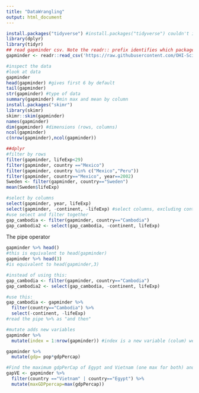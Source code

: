 ```yaml
---
title: "DataWrangling"
output: html_document
---
```


```r
install.packages("tidyverse") #install.packages("tidyverse") couldn't install bc of lubridate
library(dplyr)
library(tidyr)
## read gapminder csv. Note the readr:: prefix identifies which package it's in
gapminder <- readr::read_csv('https://raw.githubusercontent.com/OHI-Science/data-science-training/master/data/gapminder.csv')

#inspect the data
#look at data
gapminder
head(gapminder) #gives first 6 by default
tail(gapminder)
str(gapminder) #type of data
summary(gapminder) #min max and mean by column
install.packages("skimr")
library(skimr)
skimr::skim(gapminder)
names(gapminder)
dim(gapminder) #dimensions (rows, columns)
ncol(gapminder)
c(nrow(gapminder),ncol(gapminder))

##dplyr
#filter by rows
filter(gapminder, lifeExp<29)
filter(gapminder, country =="Mexico")
filter(gapminder, country %in% c("Mexico","Peru"))
filter(gapminder, country=="Mexico", year==2002)
Sweden <- filter(gapminder, country=="Sweden")
mean(Sweden$lifeExp)

#select by columns
select(gapminder, year, lifeExp)
select(gapminder, -continent, -lifeExp) #select columns, excluding continent and lifExp
#use select and filter together
gap_cambodia <- filter(gapminder, country=="Cambodia")
gap_cambodia2 <- select(gap_cambodia, -continent, lifeExp)
```

The pipe operator
```r
gapminder %>% head()
#this is equivalent to head(gapminder)
gapminder %>% head(3)
#is equivalent to head(gapminder,3)

#instead of using this:
gap_cambodia <- filter(gapminder, country=="Cambodia")
gap_cambodia2 <- select(gap_cambodia, -continent, lifeExp)

#use this:
gap_cambodia <- gapminder %>% 
  filter(country=="Cambodia") %>% 
  select(-continent, -lifeExp)
#read the pipe %>% as "and then"

#mutate adds new variables
gapminder %>% 
  mutate(index = 1:nrow(gapminder)) #index is a new variable (colum) we are creating. =1:nrow is what goes in the variable. It is an index for observation 1,2,3...n

gapminder %>% 
  mutate(gdp= pop*gdpPercap)

#Find the maximum gdpPerCap of Egypt and Vietnam (one max for both) and create a new column
gapVE <- gapminder %>% 
  filter(country =="Vietnam" | country=="Egypt") %>%
  mutate(maxGDPpercap=max(gdpPercap))
  


```



